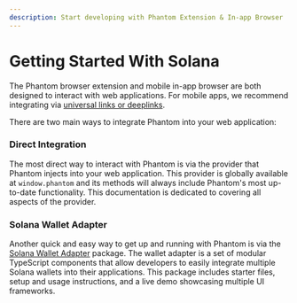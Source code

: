 ```yaml
---
description: Start developing with Phantom Extension & In-app Browser
---
```


# Getting Started With Solana

The Phantom browser extension and mobile in-app browser are both designed to interact with web applications. For mobile apps, we recommend integrating via [universal links or deeplinks](/phantom-deeplinks/deeplinks-ios-and-android).

There are two main ways to integrate Phantom into your web application:

### Direct Integration

The most direct way to interact with Phantom is via the provider that Phantom injects into your web application. This provider is globally available at `window.phantom` and its methods will always include Phantom's most up-to-date functionality. This documentation is dedicated to covering all aspects of the provider.

### Solana Wallet Adapter

Another quick and easy way to get up and running with Phantom is via the [Solana Wallet Adapter](https://github.com/solana-labs/wallet-adapter/) package. The wallet adapter is a set of modular TypeScript components that allow developers to easily integrate multiple Solana wallets into their applications. This package includes starter files, setup and usage instructions, and a live demo showcasing multiple UI frameworks.
